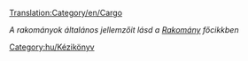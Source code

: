 [[Translation:Category/en/Cargo]]

''A rakományok általános jellemzőit lásd a [[hu/Manual/Rakomány|Rakomány]] főcikkben''

[[Category:hu/Kézikönyv]]